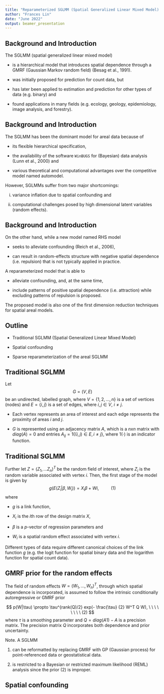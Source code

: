 ```yaml
---
title: "Reparameterized SGLMM (Spatial Generalized Linear Mixed Model): A Review"
author: "Frances Lin"
date: "June 2022"
output: beamer_presentation
---
```


## Background and Introduction 

The SGLMM (spatial generalized linear mixed model) 

- is a hierarchical model that introduces spatial dependence through a GMRF (Gaussian Markov random field) (Besag et al., 1991). 

- was initially proposed for prediction for count data, but 

- has later been applied to estimation and prediction for other types of data (e.g. binary) and 

- found applications in many fields (e.g. ecology, geology, epidemiology, image analysis, and forestry). 


## Background and Introduction

The SGLMM has been the dominant model for areal data because of 

- its flexible hierarchical specification, 

- the availability of the software `WinBUGS` for (Bayesian) data analysis (Lunn et al., 2000) and 

- various theoretical and computational advantages over the competitive model named automodel.

However, SGLMMs suffer from two major shortcomings: 

i) variance inflation due to spatial confounding and 

ii) computational challenges posed by high dimensional latent variables (random effects). 


## Background and Introduction

On the other hand, while a new model named RHS model 

- seeks to alleviate confounding (Reich et al., 2006), 

- can result in random-effects structure with negative spatial dependence (i.e. repulsion) that is not typically applied in practice. 

A reparameterized  model that is able to 

- alleviate confounding, and, at the same time, 

- include patterns of positive spatial dependence (i.e. attraction) while excluding patterns of repulsion is proposed. 

The proposed model is also one of the first dimension reduction techniques for spatial areal models. 


## Outline 

- Traditional SGLMM (Spatial Generalized Linear Mixed Model) 

- Spatial confounding 

- Sparse reparameterization of the areal SGLMM


## Traditional SGLMM

Let 
$$
G = (V, E)
$$ 
be an undirected, labelled graph, where $V = \{1, 2,...,n \}$ is a set of vertices (nodes) and $E = \{ i,j \}$ is a set of edges, where $i, j \in V,$ $i \neq j$. 

- Each vertex represents an area of interest and each edge represents the proximity of areas $i$ and $j$. 

- $G$ is represented using an adjacency matrix $A$, which is a $nxn$ matrix with $diag(A) = 0$ and entries $A_{ij} = 1 \{ (i, j) \in E, i \neq j\},$ where $1 (\cdot)$ is an indicator function. 


## Traditional SGLMM

Further let $Z = {(Z_1,...Z_n)}^{T}$ be the random field of interest, where $Z_i$ is the random variable associated with vertex $i$. Then, the first stage of the model is given by 
$$
g({E(Z_i | \beta, W_i)}) = X_i \beta + Wi, \ \ \ \ \ \ \ \ \ \ (1)
$$
where 

- $g$ is a link function, 

- $X_i$ is the $i$th row of the design matrix $X$, 

- $\beta$ is a $p$-vector of regression parameters and 

- $W_i$ is a spatial random effect associated with vertex $i$.

Different types of data require different canonical choices of the link function $g$ (e.g. the logit function for spatial binary data and the logarithm function for spatial count data). 


## GMRF prior for the random effects

The field of random effects $W = {(W_1,...,W_n)}^{T}$, through which spatial dependence is incorporated, is assumed to follow the intrinsic conditionally autoregressive or GMRF prior

$$
p(W|\tau) \propto \tau^{rank(Q)/2} exp(- \frac{\tau} {2} W^T Q W), \ \ \ \ \ \ \ \ (2)
$$
where $\tau$ is a smoothing parameter and $Q = diag(A1) - A$ is a precision matrix. The precision matrix $Q$ incorporates both dependence and prior uncertainty. 

Note. A SGLMM  

1. can be reformatted by replacing GMRF with GP (Gaussian process) for point-referenced data or geostatistical data. 

2. is restricted to a Bayesian or restricted maximum likelihood (REML) analysis since the prior (2) is improper. 


## Spatial confounding


